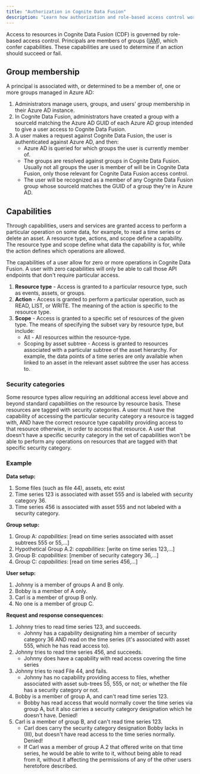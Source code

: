 ```yaml
---
title: "Authorization in Cognite Data Fusion"
description: "Learn how authorization and role-based access control work in Cognite Data Fusion (CDF), including groups, capabilities, security categories, and example scenarios."
---
```


Access to resources in Cognite Data Fusion (CDF) is governed by role-based access control. Principals are members of groups ([IAM](index.md)), which confer capabilities. These capabilities are used to determine if an action should succeed or fail.

## Group membership

A principal is associated with, or determined to be a member of, one or more groups managed in Azure AD:

1. Administrators manage users, groups, and users' group membership in their Azure AD instance.
2. In Cognite Data Fusion, administrators have created a group with a sourceId matching the Azure AD GUID of each Azure AD group intended to give a user access to Cognite Data Fusion.
3. A user makes a request against Cognite Data Fusion, the user is authenticated against Azure AD, and then:
   - Azure AD is queried for which groups the user is currently member of.
   - The groups are resolved against groups in Cognite Data Fusion. Usually not all groups the user is member of will be in Cognite Data Fusion, only those relevant for Cognite Data Fusion access control.
   - The user will be recognized as a member of any Cognite Data Fusion group whose sourceId matches the GUID of a group they're in Azure AD.

## Capabilities

Through capabilities, users and services are granted access to perform a particular operation on some data, for example, to read a time series or delete an asset. A resource type, actions, and scope define a capability. The resource type and scope define what data the capability is for, while the action defines which operations are allowed.

The capabilities of a user allow for zero or more operations in Cognite Data Fusion. A user with zero capabilities will only be able to call those API endpoints that don't require particular access.

1. **Resource type** - Access is granted to a particular resource type, such as events, assets, or groups.
2. **Action** - Access is granted to perform a particular operation, such as READ, LIST, or WRITE. The meaning of the action is specific to the resource type.
3. **Scope** - Access is granted to a specific set of resources of the given type. The means of specifying the subset vary by resource type, but include:
   - All - All resources within the resource-type.
   - Scoping by asset subtree - Access is granted to resources associated with a particular subtree of the asset hierarchy. For example, the data points of a time series are only available when linked to an asset in the relevant asset subtree the user has access to.

### Security categories

Some resource types allow requiring an additional access level above and beyond standard capabilities on the resource by resource basis. These resources are tagged with security categories. A user must have the capability of accessing the particular security category a resource is tagged with, AND have the correct resource type capability providing access to that resource otherwise, in order to access that resource. A user that doesn't have a specific security category in the set of capabilities won't be able to perform any operations on resources that are tagged with that specific security category.

### Example

**Data setup:**

1. Some files (such as file 44), assets, etc exist
2. Time series 123 is associated with asset 555 and is labeled with security category 36.
3. Time series 456 is associated with asset 555 and not labeled with a security category.

**Group setup:**

1. Group A: _capabilities_: [read on time series associated with asset subtrees 555 or 55,...]
2. Hypothetical Group A.2: _capabilities_: [write on time series 123,...]
3. Group B: _capabilities_: [member of security category 36,...]
4. Group C: _capabilities_: [read on time series 456,...]

**User setup:**

1. Johnny is a member of groups A and B only.
2. Bobby is a member of A only.
3. Carl is a member of group B only.
4. No one is a member of group C.

**Request and response consequences:**

1. Johnny tries to read time series 123, and succeeds.
    - Johnny has a capability designating him a member of security category 36 AND read on the time series (it's associated with asset 555, which he has read access to).
2. Johnny tries to read time series 456, and succeeds.
    - Johnny does have a capability with read access covering the time series
3. Johnny tries to read File 44, and fails.
    - Johnny has no capability providing access to files, whether associated with asset sub-trees 55, 555, or not; or whether the file has a security category or not.
4. Bobby is a member of group A, and can't read time series 123.
    - Bobby has read access that would normally cover the time series via group A, but it also carries a security category designation which he doesn't have. Denied!
5. Carl is a member of group B, and can't read time series 123.
    - Carl does carry the security category designation Bobby lacks in (III), but doesn't have read access to the time   series normally. Denied!
    - If Carl was a member of group A.2 that offered write on that time series, he would be able to write to it, without being able to read from it, without it affecting the permissions of any of the other users heretofore described.
